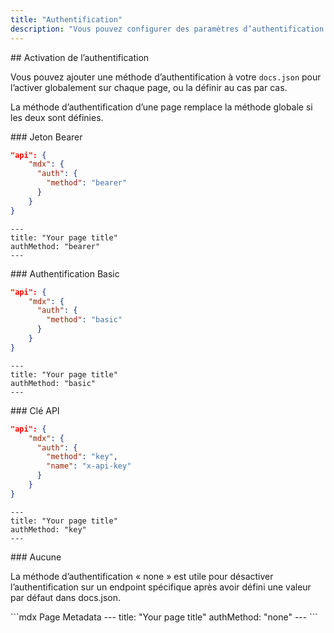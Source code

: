 ```yaml
---
title: "Authentification"
description: "Vous pouvez configurer des paramètres d’authentification pour permettre aux utilisateurs d’utiliser leurs propres clés API."
---
```


<div id="enabling-authentication">
  ## Activation de l’authentification
</div>

Vous pouvez ajouter une méthode d’authentification à votre `docs.json` pour l’activer globalement sur chaque page, ou la définir au cas par cas.

La méthode d’authentification d’une page remplace la méthode globale si les deux sont définies.

<div id="bearer-token">
  ### Jeton Bearer
</div>

<CodeGroup>

```json docs.json
"api": {
    "mdx": {
      "auth": {
        "method": "bearer"
      }
    }
}
```

```mdx Page Metadata
---
title: "Your page title"
authMethod: "bearer"
---
```

</CodeGroup>

<div id="basic-authentication">
  ### Authentification Basic
</div>

<CodeGroup>

```json docs.json
"api": {
    "mdx": {
      "auth": {
        "method": "basic"
      }
    }
}
```

```mdx Page Metadata
---
title: "Your page title"
authMethod: "basic"
---
```

</CodeGroup>

<div id="api-key">
  ### Clé API
</div>

<CodeGroup>

```json docs.json
"api": {
    "mdx": {
      "auth": {
        "method": "key",
        "name": "x-api-key"
      }
    }
}
```

```mdx Page Metadata
---
title: "Your page title"
authMethod: "key"
---
```

</CodeGroup>

<div id="none">
  ### Aucune
</div>

La méthode d’authentification « none » est utile pour désactiver l’authentification sur un endpoint spécifique après avoir défini une valeur par défaut dans docs.json.

<CodeGroup>
```mdx Page Metadata
---
title: "Your page title"
authMethod: "none"
---
```
</CodeGroup>